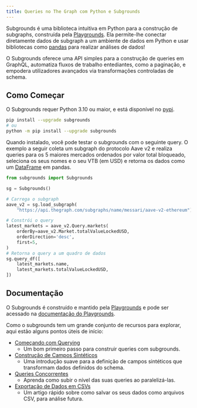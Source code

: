 ```yaml
---
title: Queries no The Graph com Python e Subgrounds
---
```


Subgrounds é uma biblioteca intuitiva em Python para a construção de subgraphs, construída pela [Playgrounds](https://playgrounds.network/). Ela permite-lhe conectar diretamente dados de subgraph a um ambiente de dados em Python e usar bibliotecas como [pandas](https://pandas.pydata.org/) para realizar análises de dados!

O Subgrounds oferece uma API simples para a construção de queries em GraphQL, automatiza fluxos de trabalho entediantes, como a paginação, e empodera utilizadores avançados via transformações controladas de schema.

## Como Começar

O Subgrounds requer Python 3.10 ou maior, e está disponível no [pypi](https://pypi.org/project/subgrounds/).

```bash
pip install --upgrade subgrounds
# ou
python -m pip install --upgrade subgrounds
```

Quando instalado, você pode testar o subgrounds com o seguinte query. O exemplo a seguir coleta um subgraph do protocolo Aave v2 e realiza queries para os 5 maiores mercados ordenados por valor total bloqueado, seleciona os seus nomes e o seu VTB (em USD) e retorna os dados como um [DataFrame](https://pandas.pydata.org/pandas-docs/dev/reference/api/pandas.DataFrame.html#pandas.DataFrame) em pandas.

```python
from subgrounds import Subgrounds

sg = Subgrounds()

# Carrega o subgraph
aave_v2 = sg.load_subgraph(
    "https://api.thegraph.com/subgraphs/name/messari/aave-v2-ethereum")

# Constrói o query
latest_markets = aave_v2.Query.markets(
    orderBy=aave_v2.Market.totalValueLockedUSD,
    orderDirection='desc',
    first=5,
)
# Retorna o query a um quadro de dados
sg.query_df([
    latest_markets.name,
    latest_markets.totalValueLockedUSD,
])
```

## Documentação

O Subgrounds é construído e mantido pela [Playgrounds](https://playgrounds.network/) e pode ser acessado na [documentação do Playgrounds](https://docs.playgrounds.network/subgrounds).

Como o subgrounds tem um grande conjunto de recursos para explorar, aqui estão alguns pontos úteis de início:

- [Começando com Querying](https://docs.playgrounds.network/subgrounds/getting_started/basics/)
  - Um bom primeiro passo para construir queries com subgrounds.
- [Construção de Campos Sintéticos](https://docs.playgrounds.network/subgrounds/getting_started/synthetic_fields/)
  - Uma introdução suave para a definição de campos sintéticos que transformam dados definidos do schema.
- [Queries Concorrentes](https://docs.playgrounds.network/subgrounds/getting_started/async/)
  - Aprenda como subir o nível das suas queries ao paralelizá-las.
- [Exportação de Dados em CSVs](https://docs.playgrounds.network/subgrounds/faq/exporting/)
  - Um artigo rápido sobre como salvar os seus dados como arquivos CSV, para análise futura.

